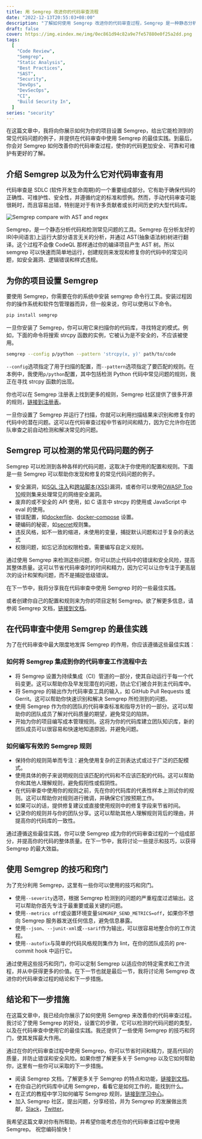 ```yaml
---
title: 用 Semgrep 改进你的代码审查流程
date: "2022-12-13T20:55:03+08:00"
description: "了解如何使用 Semgrep 改进你的代码审查过程，Semgrep 是一种静态分析代码和检测安全问题的工具。这篇文章涵盖了 Semgrep 的设置以及如何充分利用它的技巧。 #Semgrep #SDLC #BSI"
draft: false
cover: https://img.eindex.me/img/0ec861d94c82a9e7fe57880e0f25a2dd.png
tags:
  [
    "Code Review",
    "Semgrep",
    "Static Analysis",
    "Best Practices",
    "SAST",
    "Security",
    "DevOps",
    "DevSecOps",
    "CI",
    "Build Security In",
  ]
series: "security"
---
```


在这篇文章中，我将向你展示如何为你的项目设置 Semgrep，给出它能检测到的常见代码问题的例子，并提供在代码审查中使用 Semgrep 的最佳实践。到最后，你会对 Semgrep 如何改善你的代码审查过程，使你的代码更加安全、可靠和可维护有更好的了解。

## 介绍 Semgrep 以及为什么它对代码审查有用

代码审查是 SDLC (软件开发生命周期)的一个重要组成部分。它有助于确保代码的正确性、可维护性、安全性，并遵循约定的标准和惯例。然而，手动代码审查可能很耗时，而且容易出错，特别是对于有许多贡献者或长时间历史的大型代码库。

<more />

![Semgrep compare with AST and regex](https://img.eindex.me/img/e23bd0bbaf9d2513d3d26042b1aa702b.png)

Semgrep，是一个静态分析代码和检测常见问题的工具。Semgrep 在分析友好的 IR(中间语言)上运行大部分语言无关的分析，并通过 AST(抽象语法树)树进行翻译。这个过程不会像 CodeQL 那样通过你的编译项目产生 AST 树。所以 semgrep 可以快速而简单地运行，创建规则来发现和修复你的代码中的常见问题，如安全漏洞、逻辑错误和样式违规。

## 为你的项目设置 Semgrep

要使用 Semgrep，你需要在你的系统中安装 semgrep 命令行工具。安装过程因你的操作系统和软件包管理器而异，但一般来说，你可以使用以下命令。

```bash
pip install semgrep
```

一旦你安装了 Semgrep，你可以用它来扫描你的代码库，寻找特定的模式。例如，下面的命令将搜索 strcpy 函数的实例，它被认为是不安全的，不应该被使用。

```bash
semgrep --config p/python --pattern 'strcpy(x, y)' path/to/code
```

`--config`选项指定了用于扫描的配置，而`--pattern`选项指定了要匹配的规则。在本例中，我使用`p/python`配置，其中包括检测 Python 代码中常见问题的规则，我正在寻找 strcpy 函数的出现。

你也可以在 Semgrep 注册表上找到更多的规则，Semgrep 社区提供了很多开源的规则，[链接到注册表](https://semgrep.dev/explore)。

一旦你设置了 Semgrep 并运行了扫描，你就可以利用扫描结果来识别和修复你的代码中的潜在问题。这可以在代码审查过程中节省时间和精力，因为它允许你在团队审查之前自动检测和解决常见的问题。

## Semgrep 可以检测的常见代码问题的例子

Semgrep 可以检测到各种各样的代码问题，这取决于你使用的配置和规则。下面是一些 Semgrep 可以帮助你发现和修复的常见代码问题的例子。

- 安全漏洞，如[SQL 注入](https://semgrep.dev/p/sql-injection)和[跨站脚本(XSS)](https://semgrep.dev/p/xss)漏洞，或者你可以使用[OWASP Top 10](https://semgrep.dev/p/owasp-top-ten)规则集来处理常见的网络安全漏洞。
- 废弃的或不安全的 API 使用，如 C 语言中 strcpy 的使用或 JavaScript 中 eval 的使用。
- 错误配置，如[dockerfile](https://semgrep.dev/p/dockerfile)、[docker-compose](https://semgrep.dev/p/docker-compose) 设置。
- 硬编码的秘密，如[secret](https://semgrep.dev/p/secrets)规则集。
- 违反风格，如不一致的缩进，未使用的变量，捕捉默认问题和过于复杂的表达式
- 权限问题，如忘记添加权限检查。需要编写自定义规则。

通过使用 Semgrep 来检测这些问题，你可以防止代码中的错误和安全风险，提高其整体质量。这可以节省代码审查时的时间和精力，因为它可以让你专注于更高层次的设计和架构问题，而不是捕捉低级错误。

在下一节中，我将分享我在代码审查中使用 Semgrep 时的一些最佳实践。

或者创建你自己的配置和规则来为你的项目定制 Semgrep。欲了解更多信息，请参阅 Semgrep 文档，[链接到文档](https://semgrep.dev/docs/writing-rules/overview/)。

## 在代码审查中使用 Semgrep 的最佳实践

为了在代码审查中最大限度地发挥 Semgrep 的作用，你应该遵循这些最佳实践：

### 如何将 Semgrep 集成到你的代码审查工作流程中去

- 将 Semgrep 设置为持续集成（CI）管道的一部分，使其自动运行于每一个代码变更。这可以帮助你及早发现潜在的问题，防止它们被合并到主代码库中。
- 将 Semgrep 的输出作为代码审查工具的输入，如 GitHub Pull Requests 或 Gerrit。这可以帮助你快速识别和解决 Semgrep 所检测到的问题。
- 使用 Semgrep 作为你的团队的代码审查标准和指导方针的一部分。这可以帮助你的团队成员了解对代码质量的期望，避免常见的陷阱。
- 开始为你的项目编写成本管理规则。这将为你的代码库建立团队知识库，新的团队成员可以很容易和快速地知道原因，并避免问题。

### 如何编写有效的 Semgrep 规则

- 保持你的规则简单而专注：避免使用复杂的正则表达式或过于广泛的匹配模式。
- 使用具体的例子来说明规则应该匹配的代码和不应该匹配的代码。这可以帮助你和其他人理解规则，避免假阳性或假阴性。
- 在代码审查中使用你的规则之前，先在你的代码库的代表性样本上测试你的规则。这可以帮助你对规则进行微调，并确保它们按预期工作。
- 如果可以的话，提供修复建议或直接使用规则中的修复字段来节省时间。
- 记录你的规则并与你的团队分享。这可以帮助其他人理解规则背后的理由，并提高你的代码库的一致性。

通过遵循这些最佳实践，你可以使 Semgrep 成为你的代码审查过程的一个组成部分，并提高你的代码的整体质量。在下一节中，我将讨论一些提示和技巧，以获得 Semgrep 的最大效益。

## 使用 Semgrep 的技巧和窍门

为了充分利用 Semgrep，这里有一些你可以使用的技巧和窍门。

- 使用`--severity`选项，根据 Semgrep 检测到的问题的严重程度过滤输出。这可以帮助你首先专注于最重要或最关键的问题。
- 使用`--metrics off`或设置环境变量`SEMGREP_SEND_METRICS=off`，如果你不想向 Semgrep 服务器发送任何信息，避免信息暴露。
- 使用`--json`、`--junit-xml`或`--sarif`作为输出，可以很容易地整合你的工作流程。
- 使用`--autofix`与简单的代码风格规则集作为 lint，在你的团队成员的 pre-commit hook 中运行它。

通过使用这些技巧和窍门，你可以定制 Semgrep 以适应你的特定需求和工作流程，并从中获得更多的价值。在下一节也就是最后一节，我将讨论用 Semgrep 改进你的代码审查过程的结论和下一步措施。

## 结论和下一步措施

在这篇文章中，我已经向你展示了如何使用 Semgrep 来改善你的代码审查过程。我讨论了使用 Semgrep 的好处，设置它的步骤，它可以检测的代码问题的类型，以及在代码审查中使用它的最佳实践。我还提供了一些使用 Semgrep 的技巧和窍门，使其发挥最大作用。

通过在你的代码审查过程中使用 Semgrep，你可以节省时间和精力，提高代码的质量，并防止错误和安全风险。如果你想了解更多关于 Semgrep 以及它如何帮助你，这里有一些你可以采取的下一步措施。

- 阅读 Semgrep 文档，了解更多关于 Semgrep 的特点和功能，[链接到文档](https://semgrep.dev/docs/)。
- 在你自己的代码库中试用 Semgrep，看看它是如何工作的，能找到什么。
- 在正式的教程中学习如何编写 Semgrep 规则，[链接到学习中心](https://semgrep.dev/learn)。
- 加入 Semgrep 社区，提出问题，分享经验，并为 Semgrep 的发展做出贡献，[Slack](https://r2c.dev/slack)，[Twitter](https://twitter.com/r2cdev)。

我希望这篇文章对你有所帮助，并希望你能考虑在你的代码审查过程中使用 Semgrep。
祝您编码愉快！
